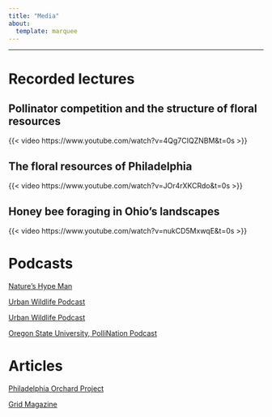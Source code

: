 ```yaml
---
title: "Media"
about: 
  template: marquee
---
```


----------

# Recorded lectures

## Pollinator competition and the structure of floral resources

{{< video https://www.youtube.com/watch?v=4Qg7CIQZNBM&t=0s >}}


## The floral resources of Philadelphia

{{< video https://www.youtube.com/watch?v=JOr4rXKCRdo&t=0s >}}

## Honey bee foraging in Ohio's landscapes

{{< video https://www.youtube.com/watch?v=nukCD5MxwqE&t=0s >}}

# Podcasts

[Nature's Hype Man](https://anchor.fm/wildlife-observer-network/episodes/Natures-Hype-Man--Honeybees-ef5q9b/a-a2dqo2j)

[Urban Wildlife Podcast](https://www.urbanwildlifecast.com/squash-bees/)

[Urban Wildlife Podcast](https://www.urbanwildlifecast.com/buzzing-hard-part-1/)

[Oregon State University, PolliNation Podcast](https://extension.oregonstate.edu/podcast/pollination-podcast/31-doug-sponsler-risk-pesticides-honey-bees-ecotoxicology)


# Articles

[Philadelphia Orchard Project](https://www.phillyorchards.org/2019/09/04/expert-interview-qa-with-dr-douglas-sponsler-of-penn-state-universitys-center-for-pollinator-research/)

[Grid Magazine](https://gridphilly.com/blog-home/2018/6/22/a-penn-state-researcher-learns-what-bees-can-teach-us-about-urban-ecology/)




